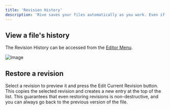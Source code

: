 ```yaml
---
title: 'Revision History'
description: 'Rive saves your files automatically as you work. Even if multiple people are working on the same file at the same time, Rive tracks all changes and stores them in the Revision History.'
---
```


## View a file's history 

The Revision History can be accessed from the [Editor Menu](../interface-overview/toolbar).

![Image](https://ucarecdn.com/74289c06-3fb9-47d9-93db-d557ffbf2d0a/)

## Restore a revision 

Select a revision to preview it and press the Edit Current Revision button. This copies the selected revision and creates a new entry at the top of the list. This guarantees that even restoring revisions is non-destructive, and you can always go back to the previous version of the file.
